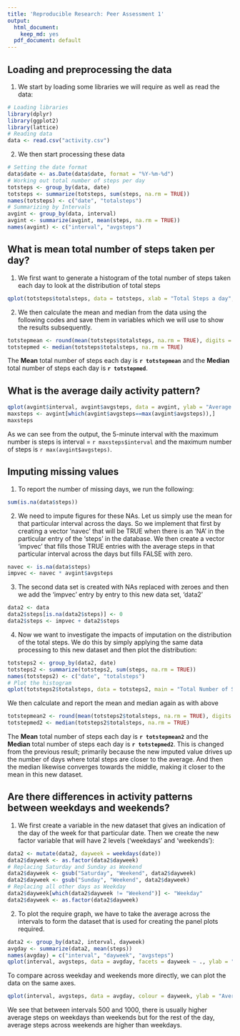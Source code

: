 ```yaml
---
title: 'Reproducible Research: Peer Assessment 1'
output:
  html_document:
    keep_md: yes
  pdf_document: default
---
```


## Loading and preprocessing the data

1. We start by loading some libraries we will require as well as read the data:

```r
# Loading libraries
library(dplyr)
library(ggplot2)
library(lattice)
# Reading data
data <- read.csv("activity.csv")
```

2. We then start processing these data

``` r
# Setting the date format
data$date <- as.Date(data$date, format = "%Y-%m-%d")
# Working out total number of steps per day
totsteps <- group_by(data, date)
totsteps <- summarize(totsteps, sum(steps, na.rm = TRUE))
names(totsteps) <- c("date", "totalsteps")
# Summarizing by Intervals
avgint <- group_by(data, interval)
avgint <- summarize(avgint, mean(steps, na.rm = TRUE))
names(avgint) <- c("interval", "avgsteps")

```


## What is mean total number of steps taken per day?

1. We first want to generate a histogram of the total number of steps taken each day to look at the distribution of total steps

```r
qplot(totsteps$totalsteps, data = totsteps, xlab = "Total Steps a day", main = "Total Number of Steps Taken Each Day", geom = "histogram")
```

2. We then calculate the mean and median from the data using the following codes and save them in variables which we will use to show the results subsequently.

``` r
totstepmean <- round(mean(totsteps$totalsteps, na.rm = TRUE), digits = 2)
totstepmed <- median(totsteps$totalsteps, na.rm = TRUE)
```

The **Mean** total number of steps each day is **`r totstepmean `** and the **Median** total number of steps each day is **`r totstepmed`**.


## What is the average daily activity pattern?

```r
qplot(avgint$interval, avgint$avgsteps, data = avgint, ylab = "Average Steps", xlab = "Interval Number", main = "Daily Activity Pattern", geom = "line")
maxsteps <- avgint[which(avgint$avgsteps==max(avgint$avgsteps)),]
maxsteps
```

As we can see from the output, the 5-minute interval with the maximum number is steps is interval = `r maxsteps$interval` and the maximum number of steps is `r max(avgint$avgsteps)`.

## Imputing missing values

1. To report the number of missing days, we run the following:

```r
sum(is.na(data$steps))
```

2. We need to impute figures for these NAs. Let us simply use the mean for that particular interval across the days. So we implement that first by creating a vector 'navec' that will be TRUE when there is an 'NA' in the particular entry of the 'steps' in the database. We then create a vector 'impvec' that fills those TRUE entries with the average steps in that particular interval across the days but fills FALSE with zero.

```r
navec <- is.na(data$steps)
impvec <- navec * avgint$avgsteps
```

3. The second data set is created with NAs replaced with zeroes and then we add the 'impvec' entry by entry to this new data set, 'data2'

``` r
data2 <- data
data2$steps[is.na(data2$steps)] <- 0
data2$steps <- impvec + data2$steps
```

4. Now we want to investigate the impacts of imputation on the distribution of the total steps. We do this by simply applying the same data processing to this new dataset and then plot the distribution:

``` r
totsteps2 <- group_by(data2, date)
totsteps2 <- summarize(totsteps2, sum(steps, na.rm = TRUE))
names(totsteps2) <- c("date", "totalsteps")
# Plot the histogram
qplot(totsteps2$totalsteps, data = totsteps2, main = "Total Number of Steps Taken Each Day", xlab = "Total Steps a day", geom = "histogram")
```

We then calculate and report the mean and median again as with above

``` r
totstepmean2 <- round(mean(totsteps2$totalsteps, na.rm = TRUE), digits = 2)
totstepmed2 <- median(totsteps2$totalsteps, na.rm = TRUE)
```

The **Mean** total number of steps each day is **`r totstepmean2 `** and the **Median** total number of steps each day is **`r totstepmed2 `**. This is changed from the previous result; primarily because the new imputed value drives up the number of days where total steps are closer to the average. And then the median likewise converges towards the middle, making it closer to the mean in this new dataset.


## Are there differences in activity patterns between weekdays and weekends?

1. We first create a variable in the new dataset that gives an indication of the day of the week for that particular date. Then we create the new factor variable that will have 2 levels ('weekdays' and 'weekends'):

```r
data2 <- mutate(data2, dayweek = weekdays(date))
data2$dayweek <- as.factor(data2$dayweek)
# Replacing Saturday and Sunday as Weekend
data2$dayweek <- gsub("Saturday", "Weekend", data2$dayweek)
data2$dayweek <- gsub("Sunday", "Weekend", data2$dayweek)
# Replacing all other days as Weekday
data2$dayweek[which(data2$dayweek != "Weekend")] <- "Weekday"
data2$dayweek <- as.factor(data2$dayweek)
```

2. To plot the require graph, we have to take the average across the intervals to form the dataset that is used for creating the panel plots required.

```r
data2 <- group_by(data2, interval, dayweek)
avgday <- summarize(data2, mean(steps))
names(avgday) = c("interval", "dayweek", "avgsteps")
qplot(interval, avgsteps, data = avgday, facets = dayweek ~ ., ylab = "Average Steps", xlab = "Interval Number", main = "Daily Activity Pattern across Weekday & Weekends", geom = "line")
```

To compare across weekday and weekends more directly, we can plot the data on the same axes.

``` r
qplot(interval, avgsteps, data = avgday, colour = dayweek, ylab = "Average Steps", xlab = "Interval Number", main = "Daily Activity Pattern across Weekday & Weekends", geom = "line")
```

We see that between intervals 500 and 1000, there is usually higher average steps on weekdays than weekends but for the rest of the day, average steps across weekends are higher than weekdays.
